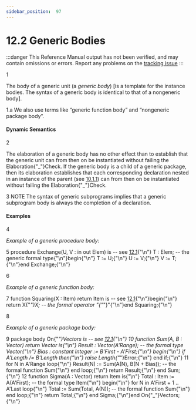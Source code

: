 ```yaml
---
sidebar_position:  97
---
```


# 12.2 Generic Bodies

:::danger
This Reference Manual output has not been verified,
and may contain omissions or errors.
Report any problems on the [tracking issue](https://github.com/ada-lang-io/ada-lang-io/issues/20)
:::


<MarginText>1</MarginText>
<p>The body of a generic unit (a <em>generic body</em>) [is a template for the instance bodies. The syntax of a generic body is identical to that of a nongeneric body]. <br /></p>

<AnnotatedOnly>
<MarginText>1.a</MarginText>
<Admonition type="aarm" aarm="ramification">
<strong></strong>We also use terms like &ldquo;generic function body&rdquo; and &ldquo;nongeneric package body&rdquo;. <br />
</Admonition>
</AnnotatedOnly>


#### Dynamic Semantics

<MarginText>2</MarginText>
<p>The elaboration of a generic body has no other effect than to establish that the generic unit can from then on be instantiated without failing the Elaboration{"_"}Check. If the generic body is a child of a generic package, then its elaboration establishes that each corresponding declaration nested in an instance of the parent (see <a href="/docs/arm/AA-10/AA-10.1#Subclause_10.1.1">10.1.1</a>) can from then on be instantiated without failing the Elaboration{"_"}Check. <br /></p>

<AnnotatedOnly>
<MarginText>3</MarginText>
<Admonition type="aarm" aarm="note">
NOTE   The syntax of generic subprograms implies that a generic subprogram body is always the completion of a declaration. <br />
</Admonition>
</AnnotatedOnly>


#### Examples

<MarginText>4</MarginText>
<p><em>Example of a generic procedure body:</em> <br /></p>

<MarginText>5</MarginText>
<CodeBlock language="ada">
procedure Exchange(U, V : in out Elem) is  -- see <a href="/docs/arm/AA-12/AA-12.1">12.1</a>{"\n"}   T : Elem;  --  the generic formal type{"\n"}begin{"\n"}   T := U;{"\n"}   U := V;{"\n"}   V := T;{"\n"}end Exchange;{"\n"}

</CodeBlock>
<MarginText>6</MarginText>
<p><em>Example of a generic function body:</em> <br /></p>

<MarginText>7</MarginText>
<CodeBlock language="ada">
function Squaring(X : Item) return Item is  --  see <a href="/docs/arm/AA-12/AA-12.1">12.1</a>{"\n"}begin{"\n"}   return X{"*"}X;  --  the formal operator "{"*"}"{"\n"}end Squaring;{"\n"}

</CodeBlock>
<MarginText>8</MarginText>
<p><em>Example of a generic package body:</em> <br /></p>

<MarginText>9</MarginText>
<CodeBlock language="ada">
package body On{"_"}Vectors is  --  see <a href="/docs/arm/AA-12/AA-12.1">12.1</a>{"\n"}
<MarginText>10</MarginText>
   function Sum(A, B : Vector) return Vector is{"\n"}      Result : Vector(A'Range); --  the formal type Vector{"\n"}      Bias   : constant Integer := B'First - A'First;{"\n"}   begin{"\n"}      if A'Length /= B'Length then{"\n"}         raise Length{"_"}Error;{"\n"}      end if;{"\n"}
<MarginText>11</MarginText>
      for N in A'Range loop{"\n"}         Result(N) := Sum(A(N), B(N + Bias)); -- the formal function Sum{"\n"}      end loop;{"\n"}      return Result;{"\n"}   end Sum;{"\n"}
<MarginText>12</MarginText>
   function Sigma(A : Vector) return Item is{"\n"}      Total : Item := A(A'First); --  the formal type Item{"\n"}   begin{"\n"}      for N in A'First + 1 .. A'Last loop{"\n"}         Total := Sum(Total, A(N)); --  the formal function Sum{"\n"}      end loop;{"\n"}      return Total;{"\n"}   end Sigma;{"\n"}end On{"_"}Vectors;{"\n"}

</CodeBlock>
